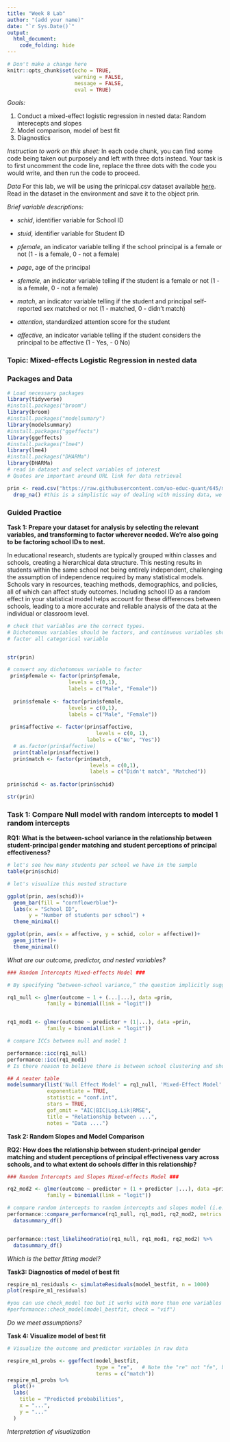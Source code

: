 ```yaml
---
title: "Week 8 Lab"
author: "(add your name)"
date: "`r Sys.Date()`"
output:
  html_document:
    code_folding: hide
---
```


```r

# Don't make a change here
knitr::opts_chunk$set(echo = TRUE,
                      warning = FALSE,
                      message = FALSE,
                      eval = TRUE)
```

*Goals:*

1. Conduct a mixed-effect logistic regression in nested data: Random interecepts and slopes 
2. Model comparison, model of best fit
3. Diagnostics

*Instruction to work on this sheet:* In each code chunk, you can find some code being taken out purposely and left with three dots instead. Your task is to first uncomment the code line, replace the three dots with the code you would write, and then run the code to proceed.

*Data*
For this lab, we will be using the prinicpal.csv dataset available [here](https://raw.githubusercontent.com/uo-educ-quant/645/master/data/principal.csv). 
Read in the dataset in the environment and save it to the object prin.

*Brief variable descriptions:*

 - *schid*, identifier variable for School ID
 
 - *stuid*, identifier variable for Student ID
 
 - *pfemale*, an indicator variable telling if the school principal is a female or not (1 - is a female, 0 - not a female)
 
 - *page*, age of the principal
 
 - *sfemale*, an indicator variable telling if the student is a female or not (1 - is a female, 0 - not a female)
 
 - *match*, an indicator variable telling if the student and principal self-reported sex matched or not (1 - matched, 0 - didn't match)
 
 - *attention*, standardized attention score for the student
 
 - *affective*, an indicator variable telling if the student considers the principal to be affective (1 - Yes, - 0 No)
 
 
 
### Topic: Mixed-effects Logistic Regression in nested data

### Packages and Data 

```r
# Load necessary packages 
library(tidyverse)
#install.packages("broom")
library(broom)
#install.packages("modelsumary")
library(modelsummary)
#install.packages("ggeffects")
library(ggeffects)
#install.packages("lme4")
library(lme4)
#install.packages("DHARMa")
library(DHARMa)
# read in dataset and select variables of interest 
# Quotes are important around URL link for data retrieval 

prin <- read.csv("https://raw.githubusercontent.com/uo-educ-quant/645/master/data/principal.csv") %>% 
  drop_na() #this is a simplistic way of dealing with missing data, we simply drop observations with missingness on any row
```

### Guided Practice

**Task 1: Prepare your dataset for analysis by selecting the relevant variables, and transforming to factor wherever needed. We're also going to be factoring school IDs to nest.**

In educational research, students are typically grouped within classes and schools, creating a hierarchical data structure. This nesting results in students within the same school not being entirely independent, challenging the assumption of independence required by many statistical models. Schools vary in resources, teaching methods, demographics, and policies, all of which can affect study outcomes. Including school ID as a random effect in your statistical model helps account for these differences between schools, leading to a more accurate and reliable analysis of the data at the individual or classroom level.

```r
# check that variables are the correct types. 
# Dichotomous variables should be factors, and continuous variables should be numeric (num) or integers (int).
# factor all categorical variable


str(prin)

# convert any dichotomous variable to factor
 prin$pfemale <- factor(prin$pfemale,
                    levels = c(0,1),
                    labels = c("Male", "Female"))
 
  prin$sfemale <- factor(prin$sfemale,
                    levels = c(0,1),
                    labels = c("Male", "Female"))
  
 prin$affective <- factor(prin$affective,
                             levels = c(0, 1), 
                          labels = c("No", "Yes"))
  # as.factor(prin$affective)
  print(table(prin$affective))
  prin$match <- factor(prin$match, 
                           levels = c(0,1),
                           labels = c("Didn't match", "Matched"))
  
prin$schid <- as.factor(prin$schid)

str(prin)
```

### Task 1: Compare Null model with random intercepts to model 1 random intercepts 

**RQ1: What is the between-school variance in the relationship between student-principal gender matching and student perceptions of principal effectiveness?**

```r
# let's see how many students per school we have in the sample
table(prin$schid)

# let's visualize this nested structure

ggplot(prin, aes(schid))+
  geom_bar(fill = "cornflowerblue")+
  labs(x = "School ID",
       y = "Number of students per school") +
  theme_minimal()

ggplot(prin, aes(x = affective, y = schid, color = affective))+
  geom_jitter()+
  theme_minimal()
```


*What are our outcome, predictor, and nested variables?*

```r

### Random Intercepts Mixed-effects Model ###

# By specifying “between-school variance,” the question implicitly suggests examining how the intercepts (i.e., the baseline levels of perceived principal effectiveness) vary from one school to another.

rq1_null <- glmer(outcome ~ 1 + (...|...), data =prin,
             family = binomial(link = "logit"))


rq1_mod1 <- glmer(outcome ~ predictor + (1|...), data =prin,
             family = binomial(link = "logit"))

# compare ICCs between null and model 1 

performance::icc(rq1_null)
performance::icc(rq1_mod1)
# Is there reason to believe there is between school clustering and should we account for this in our model? 

## A neater table        
modelsummary(list('Null Effect Model' = rq1_null, 'Mixed-Effect Model' = rq1_mod1),
             exponentiate = TRUE,
             statistic = "conf.int",
             stars = TRUE,
             gof_omit = "AIC|BIC|Log.Lik|RMSE",
             title = "Relationship between ....",
             notes = "Data ....")
```

**Task 2: Random Slopes and Model Comparison**

**RQ2: How does the relationship between student-principal gender matching and student perceptions of principal effectiveness vary across schools, and to what extent do schools differ in this relationship?**


```r
### Random Intercepts and Slopes Mixed-effects Model ###

rq2_mod2 <- glmer(outcome ~ predictor + (1 + predictor |...), data =prin,
             family = binomial(link = "logit"))

# compare random intercepts to random intercepts and slopes model (i.e., mod1 to mod2)
performance::compare_performance(rq1_null, rq1_mod1, rq2_mod2, metrics = "common", verbose = FALSE) %>% 
  datasummary_df()


performance::test_likelihoodratio(rq1_null, rq1_mod1, rq2_mod2) %>% 
  datasummary_df()
```

*Which is the better fitting model?*


**Task3: Diagnostics of model of best fit**

```r

respire_m1_residuals <- simulateResiduals(model_bestfit, n = 1000) 
plot(respire_m1_residuals)

#you can use check_model too but it works with more than one variables in the right side of the equation
#performance::check_model(model_bestfit, check = "vif")

```

*Do we meet assumptions?*


**Task 4: Visualize model of best fit**

```r
# Visualize the outcome and predictor variables in raw data

respire_m1_probs <- ggeffect(model_bestfit,
                             type = "re",   # Note the "re" not "fe", both give the same thing since we have only one predictor and no covariates
                             terms = c("match"))
respire_m1_probs %>%
  plot()+
  labs(
    title = "Predicted probabilities",
    x = "...",
    y = "..."
  )
```

*Interpretation of visualization*
